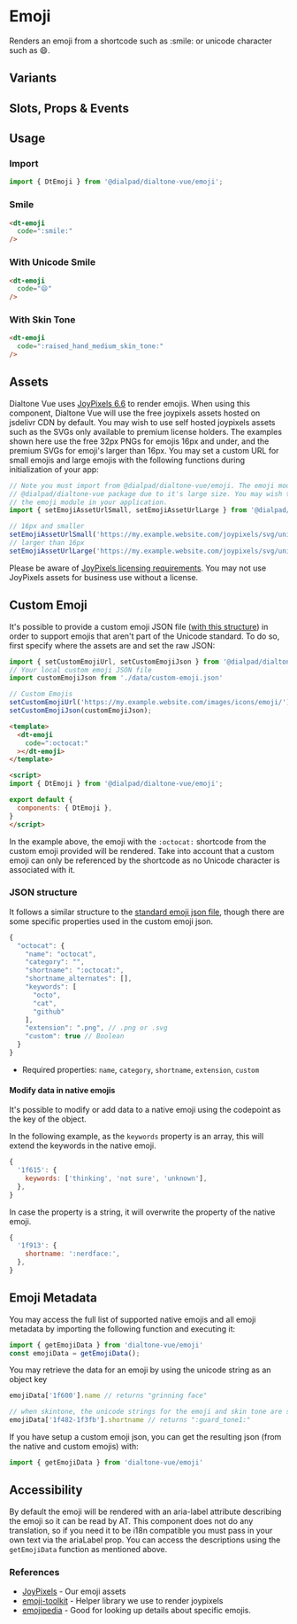 
# Emoji

<Subtitle>
  Renders an emoji from a shortcode such as :smile: or unicode character such as 😄.
</Subtitle>

<Canvas>
  <Story id="components-emoji--default" />
</Canvas>

## Variants

<Canvas>
  <Story id="components-emoji--variants" />
</Canvas>

## Slots, Props & Events

<ArgsTable story={PRIMARY_STORY} />

## Usage

### Import

```jsx
import { DtEmoji } from '@dialpad/dialtone-vue/emoji';
```

### Smile

```html
<dt-emoji
  code=":smile:"
/>
```

### With Unicode Smile

```html
<dt-emoji
  code="😄"
/>
```

### With Skin Tone

```html
<dt-emoji
  code=":raised_hand_medium_skin_tone:"
/>
```

## Assets

Dialtone Vue uses [JoyPixels 6.6](https://www.joypixels.com/) to render emojis. When using this component,
Dialtone Vue will use the free joypixels assets hosted on jsdelivr CDN by default. You may wish to use self hosted
joypixels assets such as the SVGs only available to premium license holders. The examples shown here use the free 32px
PNGs for emojis 16px and under, and the premium SVGs for emoji's larger than 16px. You may set a custom URL for small
emojis and large emojis with the following functions during initialization of your app:

```js
// Note you must import from @dialpad/dialtone-vue/emoji. The emoji module is not included in the main
// @dialpad/dialtone-vue package due to it's large size. You may wish to consider dynamically importing
// the emoji module in your application.
import { setEmojiAssetUrlSmall, setEmojiAssetUrlLarge } from '@dialpad/dialtone-vue/emoji'

// 16px and smaller
setEmojiAssetUrlSmall('https://my.example.website.com/joypixels/svg/unicode/32/', '.png')
// larger than 16px
setEmojiAssetUrlLarge('https://my.example.website.com/joypixels/svg/unicode/', '.svg')
```

Please be aware of [JoyPixels licensing requirements](https://www.joypixels.com/licenses). You may not use JoyPixels
assets for business use without a license.

## Custom Emoji

It's possible to provide a custom emoji JSON file ([with this structure](#json-structure)) in order to support emojis
that aren't part of the Unicode standard. To do so, first specify where the assets are and set the raw JSON:

```js
import { setCustomEmojiUrl, setCustomEmojiJson } from '@dialpad/dialtone-vue/emoji'
// Your local custom emoji JSON file
import customEmojiJson from './data/custom-emoji.json'

// Custom Emojis
setCustomEmojiUrl('https://my.example.website.com/images/icons/emoji/');
setCustomEmojiJson(customEmojiJson);
```

```html
<template>
  <dt-emoji
    code=":octocat:"
  ></dt-emoji>
</template>

<script>
import { DtEmoji } from '@dialpad/dialtone-vue/emoji';

export default {
  components: { DtEmoji },
}
</script>
```

In the example above, the emoji with the `:octocat:` shortcode from the custom emoji provided will be rendered.
Take into account that a custom emoji can only be referenced by the shortcode as no Unicode character is associated
with it.

### JSON structure

It follows a similar structure to the
[standard emoji json file](https://raw.githubusercontent.com/joypixels/emoji-toolkit/master/emoji_strategy.json),
though there are some specific properties used in the custom emoji json.

```js
{
  "octocat": {
    "name": "octocat",
    "category": "",
    "shortname": ":octocat:",
    "shortname_alternates": [],
    "keywords": [
      "octo",
      "cat",
      "github"
    ],
    "extension": ".png", // .png or .svg
    "custom": true // Boolean
  }
}
```

* Required properties: `name`, `category`, `shortname`, `extension`, `custom`

#### Modify data in native emojis

It's possible to modify or add data to a native emoji using the codepoint as the key of the object.

In the following example, as the `keywords` property is an array, this will extend the keywords in the native emoji.

```js
{
  '1f615': {
    keywords: ['thinking', 'not sure', 'unknown'],
  },
}
```

In case the property is a string, it will overwrite the property of the native emoji.

```js
{
  '1f913': {
    shortname: ':nerdface:',
  },
}
```

## Emoji Metadata

You may access the full list of supported native emojis and all emoji metadata by importing the following function and
executing it:

```js
import { getEmojiData } from 'dialtone-vue/emoji'
const emojiData = getEmojiData();
```

You may retrieve the data for an emoji by using the unicode string as an object key

```js
emojiData['1f600'].name // returns "grinning face"

// when skintone, the unicode strings for the emoji and skin tone are separated by a -
emojiData['1f482-1f3fb'].shortname // returns ":guard_tone1:"
```

If you have setup a custom emoji json, you can get the resulting json (from the native and custom emojis)
with:

```js
import { getEmojiData } from 'dialtone-vue/emoji'
```

## Accessibility

By default the emoji will be rendered with an aria-label attribute describing the emoji so it can be read by AT. This
component does not do any translation, so if you need it to be i18n compatible you must pass in your own text via the
ariaLabel prop. You can access the descriptions using the `getEmojiData` function as mentioned above.

### References

* [JoyPixels](https://www.joypixels.com/) - Our emoji assets
* [emoji-toolkit](https://github.com/joypixels/emoji-toolkit) - Helper library we use to render joypixels
* [emojipedia](https://emojipedia.org/) - Good for looking up details about specific emojis.
